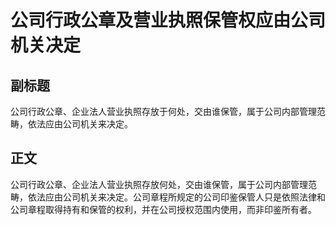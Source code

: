 # 公司行政公章及营业执照保管权应由公司机关决定
## 副标题
公司行政公章、企业法人营业执照存放于何处，交由谁保管，属于公司内部管理范畴，依法应由公司机关来决定。
## 正文
公司行政公章、企业法人营业执照存放何处，交由谁保管，属于公司内部管理范畴，依法应由公司机关来决定。公司章程所规定的公司印鉴保管人只是依照法律和公司章程取得持有和保管的权利，并在公司授权范围内使用，而非印鉴所有者。